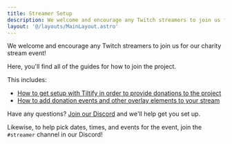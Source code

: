 ```yaml
---
title: Streamer Setup
description: We welcome and encourage any Twitch streamers to join us for our charity stream event!
layout: '@/layouts/MainLayout.astro'
---
```



We welcome and encourage any Twitch streamers to join us for our charity stream event!

Here, you'll find all of the guides for how to join the project.

This includes:

- [How to get setup with Tiltify in order to provide donations to the project](/en/streamer-setup/tiltify/)
- [How to add donation events and other overlay elements to your stream](/en/streamer-setup/overlays/)

Have any questions? <a href={DISCORD_URL}>Join our Discord</a> and we'll help get you set up.

Likewise, to help pick dates, times, and events for the event, join the `#streamer` channel in our Discord!
